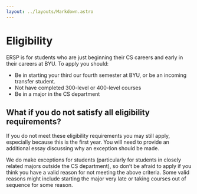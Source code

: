 ```yaml
---
layout: ../layouts/Markdown.astro
---
```


# Eligibility

ERSP is for students who are just beginning their CS careers and early in their
careers at BYU. To apply you should:

- Be in starting your third our fourth semester at BYU, or be an incoming
  transfer student.
- Not have completed 300-level or 400-level courses
- Be in a major in the CS department

## What if you do not satisfy all eligibility requirements?

If you do not meet these eligibility requirements you may still apply,
especially because this is the first year. You will need to provide an
additional essay discussing why an exception should be made.

We do make exceptions for students (particularly for students in closely related
majors outside the CS department), so don’t be afraid to apply if you think you
have a valid reason for not meeting the above criteria. Some valid reasons might
include starting the major very late or taking courses out of sequence for some
reason.
